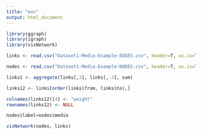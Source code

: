 ```yaml
---
title: "exc"
output: html_document
---
```


```r
library(ggraph)
library(igraph)
library(visNetwork)
```

```r
links <- read.csv("Dataset1-Media-Example-EDGES.csv", header=T, as.is=T)

nodes <- read.csv("Dataset1-Media-Example-NODES.csv", header=T, as.is=T)
```

```r
links1 <- aggregate(links[,3], links[,-3], sum)

links12 <- links[order(links$from, links$to),]
```

```r
colnames(links12)[4] <- "weight"
rownames(links12) <- NULL
```

```r
nodes$label=nodes$media
```

```r
visNetwork(nodes, links)
```

